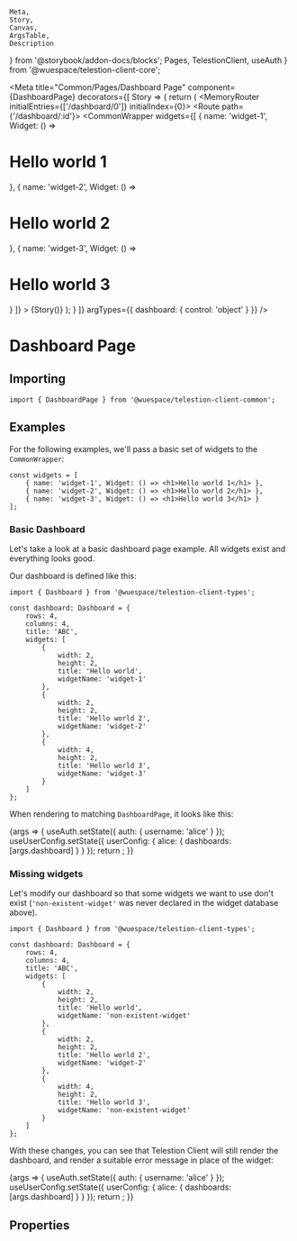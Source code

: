 	Meta,
	Story,
	Canvas,
	ArgsTable,
	Description
} from '@storybook/addon-docs/blocks';
	Pages,
	TelestionClient,
	useAuth
} from '@wuespace/telestion-client-core';

<Meta
	title="Common/Pages/Dashboard Page"
	component={DashboardPage}
	decorators={[
		Story => {
			return (
				<TelestionClient>
					<MemoryRouter initialEntries={['/dashboard/0']} initialIndex={0}>
						<Route path={'/dashboard/:id'}>
							<CommonWrapper
								widgets={[
									{ name: 'widget-1', Widget: () => <h1>Hello world 1</h1> },
									{ name: 'widget-2', Widget: () => <h1>Hello world 2</h1> },
									{ name: 'widget-3', Widget: () => <h1>Hello world 3</h1> }
								]}
							>
								{Story()}
							</CommonWrapper>
						</Route>
					</MemoryRouter>
				</TelestionClient>
			);
		}
	]}
	argTypes={{
		dashboard: {
			control: 'object'
		}
	}}
/>

# Dashboard Page

<Description of={DashboardPage} />

## Importing

```tsx
import { DashboardPage } from '@wuespace/telestion-client-common';
```

## Examples

For the following examples, we'll pass a basic set of widgets to the `CommonWrapper`:

```tsx
const widgets = [
	{ name: 'widget-1', Widget: () => <h1>Hello world 1</h1> },
	{ name: 'widget-2', Widget: () => <h1>Hello world 2</h1> },
	{ name: 'widget-3', Widget: () => <h1>Hello world 3</h1> }
];
```

### Basic Dashboard

Let's take a look at a basic dashboard page example. All widgets exist and everything looks good.

Our dashboard is defined like this:

```tsx
import { Dashboard } from '@wuespace/telestion-client-types';

const dashboard: Dashboard = {
	rows: 4,
	columns: 4,
	title: 'ABC',
	widgets: [
		{
			width: 2,
			height: 2,
			title: 'Hello world',
			widgetName: 'widget-1'
		},
		{
			width: 2,
			height: 2,
			title: 'Hello world 2',
			widgetName: 'widget-2'
		},
		{
			width: 4,
			height: 2,
			title: 'Hello world 3',
			widgetName: 'widget-3'
		}
	]
};
```

When rendering to matching `DashboardPage`, it looks like this:

<Canvas>
	<Story
		name="Basic Dashboard"
		inline={false}
		height={'512px'}
		args={{
			dashboard: {
				rows: 4,
				columns: 4,
				title: 'ABC',
				widgets: [
					{
						width: 2,
						height: 2,
						title: 'Hello world',
						widgetName: 'widget-1'
					},
					{
						width: 2,
						height: 2,
						title: 'Hello world 2',
						widgetName: 'widget-2'
					},
					{
						width: 4,
						height: 2,
						title: 'Hello world 3',
						widgetName: 'widget-3'
					}
				]
			}
		}}
	>
		{args => {
			useAuth.setState({ auth: { username: 'alice' } });
			useUserConfig.setState({
				userConfig: {
					alice: {
						dashboards: [args.dashboard]
					}
				}
			});
			return <DashboardPage />;
		}}
	</Story>
</Canvas>

### Missing widgets

Let's modify our dashboard so that some widgets we want to use don't exist (`'non-existent-widget'` was never declared
in the widget database above).

```tsx
import { Dashboard } from '@wuespace/telestion-client-types';

const dashboard: Dashboard = {
	rows: 4,
	columns: 4,
	title: 'ABC',
	widgets: [
		{
			width: 2,
			height: 2,
			title: 'Hello world',
			widgetName: 'non-existent-widget'
		},
		{
			width: 2,
			height: 2,
			title: 'Hello world 2',
			widgetName: 'widget-2'
		},
		{
			width: 4,
			height: 2,
			title: 'Hello world 3',
			widgetName: 'non-existent-widget'
		}
	]
};
```

With these changes, you can see that Telestion Client will still render the dashboard, and render a suitable error
message in place of the widget:

<Canvas>
	<Story
		name="Missing widgets"
		inline={false}
		height={'512px'}
		args={{
			dashboard: {
				rows: 4,
				columns: 4,
				title: 'ABC',
				widgets: [
					{
						width: 2,
						height: 2,
						title: 'Hello world',
						widgetName: 'non-existent-widget'
					},
					{
						width: 2,
						height: 2,
						title: 'Hello world 2',
						widgetName: 'widget-2'
					},
					{
						width: 4,
						height: 2,
						title: 'Hello world 3',
						widgetName: 'non-existent-widget'
					}
				]
			}
		}}
	>
		{args => {
			useAuth.setState({ auth: { username: 'alice' } });
			useUserConfig.setState({
				userConfig: {
					alice: {
						dashboards: [args.dashboard]
					}
				}
			});
			return <DashboardPage />;
		}}
	</Story>
</Canvas>

## Properties

<ArgsTable of={DashboardPage} />
